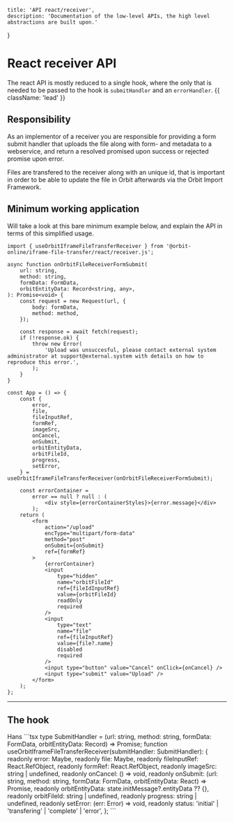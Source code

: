 
	title: 'API react/receiver',
	description: 'Documentation of the low-level APIs, the high level abstractions are built upon.'

}

<HeroPattern />

# React receiver API

The react API is mostly reduced to a single hook, where the only that is needed to be passed to the hook is `submitHandler` and an `errorHandler`. {{ className: 'lead' }}

## Responsibility

As an implementor of a receiver you are responsible for providing a form submit handler that uploads the file along with form- and metadata to a webservice, and return a resolved promised upon success or rejected promise upon error.

Files are transfered to the receiver along with an unique id, that is important in order to be able to update the file in Orbit afterwards via the Orbit Import Framework.

## Minimum working application

Will take a look at this bare minimum example below, and explain the API in terms of this simplified usage.

```tsx
import { useOrbitIframeFileTransferReceiver } from '@orbit-online/iframe-file-transfer/react/receiver.js';

async function onOrbitFileReceiverFormSubmit(
	url: string,
	method: string,
	formData: FormData,
	orbitEntityData: Record<string, any>,
): Promise<void> {
	const request = new Request(url, {
		body: formData,
		method: method,
	});

	const response = await fetch(request);
	if (!response.ok) {
		throw new Error(
			'Upload was unsuccesful, please contact external system administrator at support@external.system with details on how to reproduce this error.',
		);
	}
}

const App = () => {
	const {
		error,
		file,
		fileInputRef,
		formRef,
		imageSrc,
		onCancel,
		onSubmit,
		orbitEntityData,
		orbitFileId,
		progress,
		setError,
	} = useOrbitIframeFileTransferReceiver(onOrbitFileReceiverFormSubmit);

	const errorContainer =
		error == null ? null : (
			<div style={errorContainerStyles}>{error.message}</div>
		);
	return (
		<form
			action="/upload"
			encType="multipart/form-data"
			method="post"
			onSubmit={onSubmit}
			ref={formRef}
		>
			{errorContainer}
			<input
				type="hidden"
				name="orbitFileId"
				ref={fileIdInputRef}
				value={orbitFileId}
				readOnly
				required
			/>
			<input
				type="text"
				name="file"
				ref={fileInputRef}
				value={file?.name}
				disabled
				required
			/>
			<input type="button" value="Cancel" onClick={onCancel} />
			<input type="submit" value="Upload" />
		</form>
	);
};
```

---

## The hook

<Row>
	<Col>
		<Properties>
			<Property name="hans" type="" >Hans</Property>
    	</Properties>
    </Col>
    <Col sticky>
    	<CodeGroup title="">
    	```tsx
    	type SubmitHandler = (url: string, method: string, formData: FormData, orbitEntityData: Record<string, any>) => Promise<void>;
    	function useOrbitIframeFileTransferReceiver(submitHandler: SubmitHandler): {
    		readonly error: Maybe<Error>,
    		readonly file: Maybe<File>,
    		readonly fileInputRef: React.RefObject<HTMLInputElement>,
    		readonly formRef: React.RefObject<HTMLFormElement>,
    		readonly imageSrc: string | undefined,
    		readonly onCancel: () => void,
    		readonly onSubmit: (url: string, method: string, formData: FormData, orbitEntityData: React<string, any>) => Promise<unknown>,
    		readonly orbitEntityData: state.initMessage?.entityData ?? {},
    		readonly orbitFileId: string | undefined,
    		readonly progress: string | undefined,
    		readonly setError: (err: Error) => void,
    		readonly status: 'initial' | 'transfering' | 'complete' | 'error',
    	};
    	```
    	</CodeGroup>
    </Col>
</Row>
